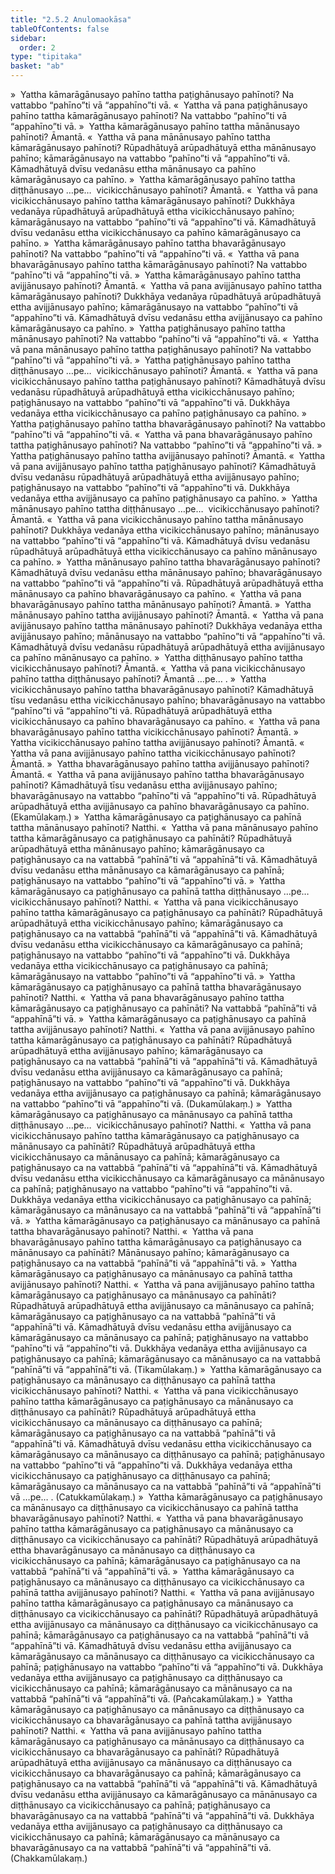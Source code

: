 ```yaml
---
title: "2.5.2 Anulomaokāsa"
tableOfContents: false
sidebar:
  order: 2
type: "tipitaka"
basket: "ab"
---
```



<DynamicBreadcrumb />

<Division number="275">

<Paragraph number="1864">
»  Yattha kāmarāgānusayo pahīno tattha paṭighānusayo pahīnoti?
</Paragraph>

<Paragraph number="1865">
Na vattabbo “pahīno”ti vā “appahīno”ti vā.
</Paragraph>

<Paragraph number="1866">
«  Yattha vā pana paṭighānusayo pahīno tattha kāmarāgānusayo pahīnoti?
</Paragraph>

<Paragraph number="1867">
Na vattabbo “pahīno”ti vā “appahīno”ti vā.
</Paragraph>

<Paragraph number="1868">
»  Yattha kāmarāgānusayo pahīno tattha mānānusayo pahīnoti? Āmantā.
</Paragraph>

<Paragraph number="1869">
«  Yattha vā pana mānānusayo pahīno tattha kāmarāgānusayo pahīnoti?
</Paragraph>

<Paragraph number="1870">
Rūpadhātuyā arūpadhātuyā ettha mānānusayo pahīno; kāmarāgānusayo na vattabbo “pahīno”ti vā “appahīno”ti vā. Kāmadhātuyā dvīsu vedanāsu ettha mānānusayo ca pahīno kāmarāgānusayo ca pahīno.
</Paragraph>

<Paragraph number="1871">
»  Yattha kāmarāgānusayo pahīno tattha diṭṭhānusayo …pe…  vicikicchānusayo pahīnoti? Āmantā.
</Paragraph>

<Paragraph number="1872">
«  Yattha vā pana vicikicchānusayo pahīno tattha kāmarāgānusayo pahīnoti?
</Paragraph>

<Paragraph number="1873">
Dukkhāya vedanāya rūpadhātuyā arūpadhātuyā ettha vicikicchānusayo pahīno; kāmarāgānusayo na vattabbo “pahīno”ti vā “appahīno”ti vā. Kāmadhātuyā dvīsu vedanāsu ettha vicikicchānusayo ca pahīno kāmarāgānusayo ca pahīno.
</Paragraph>

<Paragraph number="1874">
»  Yattha kāmarāgānusayo pahīno tattha bhavarāgānusayo pahīnoti?
</Paragraph>

<Paragraph number="1875">
Na vattabbo “pahīno”ti vā “appahīno”ti vā.
</Paragraph>

<Paragraph number="1876">
«  Yattha vā pana bhavarāgānusayo pahīno tattha kāmarāgānusayo pahīnoti?
</Paragraph>

<Paragraph number="1877">
Na vattabbo “pahīno”ti vā “appahīno”ti vā.
</Paragraph>

<Paragraph number="1878">
»  Yattha kāmarāgānusayo pahīno tattha avijjānusayo pahīnoti? Āmantā.
</Paragraph>

<Paragraph number="1879">
«  Yattha vā pana avijjānusayo pahīno tattha kāmarāgānusayo pahīnoti?
</Paragraph>

<Paragraph number="1880">
Dukkhāya vedanāya rūpadhātuyā arūpadhātuyā ettha avijjānusayo pahīno; kāmarāgānusayo na vattabbo “pahīno”ti vā “appahīno”ti vā. Kāmadhātuyā dvīsu vedanāsu ettha avijjānusayo ca pahīno kāmarāgānusayo ca pahīno.
</Paragraph>

</Division>
<Division number="276">

<Paragraph number="1881">
»  Yattha paṭighānusayo pahīno tattha mānānusayo pahīnoti?
</Paragraph>

<Paragraph number="1882">
Na vattabbo “pahīno”ti vā “appahīno”ti vā.
</Paragraph>

<Paragraph number="1883">
«  Yattha vā pana mānānusayo pahīno tattha paṭighānusayo pahīnoti?
</Paragraph>

<Paragraph number="1884">
Na vattabbo “pahīno”ti vā “appahīno”ti vā.
</Paragraph>

<Paragraph number="1885">
»  Yattha paṭighānusayo pahīno tattha diṭṭhānusayo …pe…  vicikicchānusayo pahīnoti? Āmantā.
</Paragraph>

<Paragraph number="1886">
«  Yattha vā pana vicikicchānusayo pahīno tattha paṭighānusayo pahīnoti?
</Paragraph>

<Paragraph number="1887">
Kāmadhātuyā dvīsu vedanāsu rūpadhātuyā arūpadhātuyā ettha vicikicchānusayo pahīno; paṭighānusayo na vattabbo “pahīno”ti vā “appahīno”ti vā. Dukkhāya vedanāya ettha vicikicchānusayo ca pahīno paṭighānusayo ca pahīno.
</Paragraph>

<Paragraph number="1888">
»  Yattha paṭighānusayo pahīno tattha bhavarāgānusayo pahīnoti?
</Paragraph>

<Paragraph number="1889">
Na vattabbo “pahīno”ti vā “appahīno”ti vā.
</Paragraph>

<Paragraph number="1890">
«  Yattha vā pana bhavarāgānusayo pahīno tattha paṭighānusayo pahīnoti?
</Paragraph>

<Paragraph number="1891">
Na vattabbo “pahīno”ti vā “appahīno”ti vā.
</Paragraph>

<Paragraph number="1892">
»  Yattha paṭighānusayo pahīno tattha avijjānusayo pahīnoti? Āmantā.
</Paragraph>

<Paragraph number="1893">
«  Yattha vā pana avijjānusayo pahīno tattha paṭighānusayo pahīnoti?
</Paragraph>

<Paragraph number="1894">
Kāmadhātuyā dvīsu vedanāsu rūpadhātuyā arūpadhātuyā ettha avijjānusayo pahīno; paṭighānusayo na vattabbo “pahīno”ti vā “appahīno”ti vā. Dukkhāya vedanāya ettha avijjānusayo ca pahīno paṭighānusayo ca pahīno.
</Paragraph>

</Division>
<Division number="277">

<Paragraph number="1895">
»  Yattha mānānusayo pahīno tattha diṭṭhānusayo …pe…  vicikicchānusayo pahīnoti? Āmantā.
</Paragraph>

<Paragraph number="1896">
«  Yattha vā pana vicikicchānusayo pahīno tattha mānānusayo pahīnoti?
</Paragraph>

<Paragraph number="1897">
Dukkhāya vedanāya ettha vicikicchānusayo pahīno; mānānusayo na vattabbo “pahīno”ti vā “appahīno”ti vā. Kāmadhātuyā dvīsu vedanāsu rūpadhātuyā arūpadhātuyā ettha vicikicchānusayo ca pahīno mānānusayo ca pahīno.
</Paragraph>

<Paragraph number="1898">
»  Yattha mānānusayo pahīno tattha bhavarāgānusayo pahīnoti?
</Paragraph>

<Paragraph number="1899">
Kāmadhātuyā dvīsu vedanāsu ettha mānānusayo pahīno; bhavarāgānusayo na vattabbo “pahīno”ti vā “appahīno”ti vā. Rūpadhātuyā arūpadhātuyā ettha mānānusayo ca pahīno bhavarāgānusayo ca pahīno.
</Paragraph>

<Paragraph number="1900">
«  Yattha vā pana bhavarāgānusayo pahīno tattha mānānusayo pahīnoti? Āmantā.
</Paragraph>

<Paragraph number="1901">
»  Yattha mānānusayo pahīno tattha avijjānusayo pahīnoti? Āmantā.
</Paragraph>

<Paragraph number="1902">
«  Yattha vā pana avijjānusayo pahīno tattha mānānusayo pahīnoti?
</Paragraph>

<Paragraph number="1903">
Dukkhāya vedanāya ettha avijjānusayo pahīno; mānānusayo na vattabbo “pahīno”ti vā “appahīno”ti vā. Kāmadhātuyā dvīsu vedanāsu rūpadhātuyā arūpadhātuyā ettha avijjānusayo ca pahīno mānānusayo ca pahīno.
</Paragraph>

</Division>
<Division number="278">

<Paragraph number="1904">
»  Yattha diṭṭhānusayo pahīno tattha vicikicchānusayo pahīnoti? Āmantā.
</Paragraph>

<Paragraph number="1905">
«  Yattha vā pana vicikicchānusayo pahīno tattha diṭṭhānusayo pahīnoti? Āmantā …pe… .
</Paragraph>

</Division>
<Division number="279">

<Paragraph number="1906">
»  Yattha vicikicchānusayo pahīno tattha bhavarāgānusayo pahīnoti?
</Paragraph>

<Paragraph number="1907">
Kāmadhātuyā tīsu vedanāsu ettha vicikicchānusayo pahīno; bhavarāgānusayo na vattabbo “pahīno”ti vā “appahīno”ti vā. Rūpadhātuyā arūpadhātuyā ettha vicikicchānusayo ca pahīno bhavarāgānusayo ca pahīno.
</Paragraph>

<Paragraph number="1908">
«  Yattha vā pana bhavarāgānusayo pahīno tattha vicikicchānusayo pahīnoti? Āmantā.
</Paragraph>

<Paragraph number="1909">
»  Yattha vicikicchānusayo pahīno tattha avijjānusayo pahīnoti? Āmantā.
</Paragraph>

<Paragraph number="1910">
«  Yattha vā pana avijjānusayo pahīno tattha vicikicchānusayo pahīnoti? Āmantā.
</Paragraph>

</Division>
<Division number="280">

<Paragraph number="1911">
»  Yattha bhavarāgānusayo pahīno tattha avijjānusayo pahīnoti? Āmantā.
</Paragraph>

<Paragraph number="1912">
«  Yattha vā pana avijjānusayo pahīno tattha bhavarāgānusayo pahīnoti?
</Paragraph>

<Paragraph number="1913">
Kāmadhātuyā tīsu vedanāsu ettha avijjānusayo pahīno; bhavarāgānusayo na vattabbo “pahīno”ti vā “appahīno”ti vā. Rūpadhātuyā arūpadhātuyā ettha avijjānusayo ca pahīno bhavarāgānusayo ca pahīno. (Ekamūlakaṃ.)
</Paragraph>

</Division>
<Division number="281">

<Paragraph number="1914">
»  Yattha kāmarāgānusayo ca paṭighānusayo ca pahīnā tattha mānānusayo pahīnoti? Natthi.
</Paragraph>

<Paragraph number="1915">
«  Yattha vā pana mānānusayo pahīno tattha kāmarāgānusayo ca paṭighānusayo ca pahīnāti?
</Paragraph>

<Paragraph number="1916">
Rūpadhātuyā arūpadhātuyā ettha mānānusayo pahīno; kāmarāgānusayo ca paṭighānusayo ca na vattabbā “pahīnā”ti vā “appahīnā”ti vā. Kāmadhātuyā dvīsu vedanāsu ettha mānānusayo ca kāmarāgānusayo ca pahīnā; paṭighānusayo na vattabbo “pahīno”ti vā “appahīno”ti vā.
</Paragraph>

<Paragraph number="1917">
»  Yattha kāmarāgānusayo ca paṭighānusayo ca pahīnā tattha diṭṭhānusayo …pe…  vicikicchānusayo pahīnoti? Natthi.
</Paragraph>

<Paragraph number="1918">
«  Yattha vā pana vicikicchānusayo pahīno tattha kāmarāgānusayo ca paṭighānusayo ca pahīnāti?
</Paragraph>

<Paragraph number="1919">
Rūpadhātuyā arūpadhātuyā ettha vicikicchānusayo pahīno; kāmarāgānusayo ca paṭighānusayo ca na vattabbā “pahīnā”ti vā “appahīnā”ti vā. Kāmadhātuyā dvīsu vedanāsu ettha vicikicchānusayo ca kāmarāgānusayo ca pahīnā; paṭighānusayo na vattabbo “pahīno”ti vā “appahīno”ti vā. Dukkhāya vedanāya ettha vicikicchānusayo ca paṭighānusayo ca pahīnā; kāmarāgānusayo na vattabbo “pahīno”ti vā “appahīno”ti vā.
</Paragraph>

<Paragraph number="1920">
»  Yattha kāmarāgānusayo ca paṭighānusayo ca pahīnā tattha bhavarāgānusayo pahīnoti? Natthi.
</Paragraph>

<Paragraph number="1921">
«  Yattha vā pana bhavarāgānusayo pahīno tattha kāmarāgānusayo ca paṭighānusayo ca pahīnāti?
</Paragraph>

<Paragraph number="1922">
Na vattabbā “pahīnā”ti vā “appahīnā”ti vā.
</Paragraph>

<Paragraph number="1923">
»  Yattha kāmarāgānusayo ca paṭighānusayo ca pahīnā tattha avijjānusayo pahīnoti? Natthi.
</Paragraph>

<Paragraph number="1924">
«  Yattha vā pana avijjānusayo pahīno tattha kāmarāgānusayo ca paṭighānusayo ca pahīnāti?
</Paragraph>

<Paragraph number="1925">
Rūpadhātuyā arūpadhātuyā ettha avijjānusayo pahīno; kāmarāgānusayo ca paṭighānusayo ca na vattabbā “pahīnā”ti vā “appahīnā”ti vā. Kāmadhātuyā dvīsu vedanāsu ettha avijjānusayo ca kāmarāgānusayo ca pahīnā; paṭighānusayo na vattabbo “pahīno”ti vā “appahīno”ti vā. Dukkhāya vedanāya ettha avijjānusayo ca paṭighānusayo ca pahīnā; kāmarāgānusayo na vattabbo “pahīno”ti vā “appahīno”ti vā. (Dukamūlakaṃ.)
</Paragraph>

</Division>
<Division number="282">

<Paragraph number="1926">
»  Yattha kāmarāgānusayo ca paṭighānusayo ca mānānusayo ca pahīnā tattha diṭṭhānusayo …pe…  vicikicchānusayo pahīnoti? Natthi.
</Paragraph>

<Paragraph number="1927">
«  Yattha vā pana vicikicchānusayo pahīno tattha kāmarāgānusayo ca paṭighānusayo ca mānānusayo ca pahīnāti?
</Paragraph>

<Paragraph number="1928">
Rūpadhātuyā arūpadhātuyā ettha vicikicchānusayo ca mānānusayo ca pahīnā; kāmarāgānusayo ca paṭighānusayo ca na vattabbā “pahīnā”ti vā “appahīnā”ti vā. Kāmadhātuyā dvīsu vedanāsu ettha vicikicchānusayo ca kāmarāgānusayo ca mānānusayo ca pahīnā; paṭighānusayo na vattabbo “pahīno”ti vā “appahīno”ti vā. Dukkhāya vedanāya ettha vicikicchānusayo ca paṭighānusayo ca pahīnā; kāmarāgānusayo ca mānānusayo ca na vattabbā “pahīnā”ti vā “appahīnā”ti vā.
</Paragraph>

<Paragraph number="1929">
»  Yattha kāmarāgānusayo ca paṭighānusayo ca mānānusayo ca pahīnā tattha bhavarāgānusayo pahīnoti? Natthi.
</Paragraph>

<Paragraph number="1930">
«  Yattha vā pana bhavarāgānusayo pahīno tattha kāmarāgānusayo ca paṭighānusayo ca mānānusayo ca pahīnāti?
</Paragraph>

<Paragraph number="1931">
Mānānusayo pahīno; kāmarāgānusayo ca paṭighānusayo ca na vattabbā “pahīnā”ti vā “appahīnā”ti vā.
</Paragraph>

<Paragraph number="1932">
»  Yattha kāmarāgānusayo ca paṭighānusayo ca mānānusayo ca pahīnā tattha avijjānusayo pahīnoti? Natthi.
</Paragraph>

<Paragraph number="1933">
«  Yattha vā pana avijjānusayo pahīno tattha kāmarāgānusayo ca paṭighānusayo ca mānānusayo ca pahīnāti?
</Paragraph>

<Paragraph number="1934">
Rūpadhātuyā arūpadhātuyā ettha avijjānusayo ca mānānusayo ca pahīnā; kāmarāgānusayo ca paṭighānusayo ca na vattabbā “pahīnā”ti vā “appahīnā”ti vā. Kāmadhātuyā dvīsu vedanāsu ettha avijjānusayo ca kāmarāgānusayo ca mānānusayo ca pahīnā; paṭighānusayo na vattabbo “pahīno”ti vā “appahīno”ti vā. Dukkhāya vedanāya ettha avijjānusayo ca paṭighānusayo ca pahīnā; kāmarāgānusayo ca mānānusayo ca na vattabbā “pahīnā”ti vā “appahīnā”ti vā. (Tikamūlakaṃ.)
</Paragraph>

</Division>
<Division number="283">

<Paragraph number="1935">
»  Yattha kāmarāgānusayo ca paṭighānusayo ca mānānusayo ca diṭṭhānusayo ca pahīnā tattha vicikicchānusayo pahīnoti? Natthi.
</Paragraph>

<Paragraph number="1936">
«  Yattha vā pana vicikicchānusayo pahīno tattha kāmarāgānusayo ca paṭighānusayo ca mānānusayo ca diṭṭhānusayo ca pahīnāti?
</Paragraph>

<Paragraph number="1937">
Rūpadhātuyā arūpadhātuyā ettha vicikicchānusayo ca mānānusayo ca diṭṭhānusayo ca pahīnā; kāmarāgānusayo ca paṭighānusayo ca na vattabbā “pahīnā”ti vā “appahīnā”ti vā. Kāmadhātuyā dvīsu vedanāsu ettha vicikicchānusayo ca kāmarāgānusayo ca mānānusayo ca diṭṭhānusayo ca pahīnā; paṭighānusayo na vattabbo “pahīno”ti vā “appahīno”ti vā. Dukkhāya vedanāya ettha vicikicchānusayo ca paṭighānusayo ca diṭṭhānusayo ca pahīnā; kāmarāgānusayo ca mānānusayo ca na vattabbā “pahīnā”ti vā “appahīnā”ti vā …pe… . (Catukkamūlakaṃ.)
</Paragraph>

</Division>
<Division number="284">

<Paragraph number="1938">
»  Yattha kāmarāgānusayo ca paṭighānusayo ca mānānusayo ca diṭṭhānusayo ca vicikicchānusayo ca pahīnā tattha bhavarāgānusayo pahīnoti? Natthi.
</Paragraph>

<Paragraph number="1939">
«  Yattha vā pana bhavarāgānusayo pahīno tattha kāmarāgānusayo ca paṭighānusayo ca mānānusayo ca diṭṭhānusayo ca vicikicchānusayo ca pahīnāti?
</Paragraph>

<Paragraph number="1940">
Rūpadhātuyā arūpadhātuyā ettha bhavarāgānusayo ca mānānusayo ca diṭṭhānusayo ca vicikicchānusayo ca pahīnā; kāmarāgānusayo ca paṭighānusayo ca na vattabbā “pahīnā”ti vā “appahīnā”ti vā.
</Paragraph>

<Paragraph number="1941">
»  Yattha kāmarāgānusayo ca paṭighānusayo ca mānānusayo ca diṭṭhānusayo ca vicikicchānusayo ca pahīnā tattha avijjānusayo pahīnoti? Natthi.
</Paragraph>

<Paragraph number="1942">
«  Yattha vā pana avijjānusayo pahīno tattha kāmarāgānusayo ca paṭighānusayo ca mānānusayo ca diṭṭhānusayo ca vicikicchānusayo ca pahīnāti?
</Paragraph>

<Paragraph number="1943">
Rūpadhātuyā arūpadhātuyā ettha avijjānusayo ca mānānusayo ca diṭṭhānusayo ca vicikicchānusayo ca pahīnā; kāmarāgānusayo ca paṭighānusayo ca na vattabbā “pahīnā”ti vā “appahīnā”ti vā. Kāmadhātuyā dvīsu vedanāsu ettha avijjānusayo ca kāmarāgānusayo ca mānānusayo ca diṭṭhānusayo ca vicikicchānusayo ca pahīnā; paṭighānusayo na vattabbo “pahīno”ti vā “appahīno”ti vā. Dukkhāya vedanāya ettha avijjānusayo ca paṭighānusayo ca diṭṭhānusayo ca vicikicchānusayo ca pahīnā; kāmarāgānusayo ca mānānusayo ca na vattabbā “pahīnā”ti vā “appahīnā”ti vā. (Pañcakamūlakaṃ.)
</Paragraph>

</Division>
<Division number="285">

<Paragraph number="1944">
»  Yattha kāmarāgānusayo ca paṭighānusayo ca mānānusayo ca diṭṭhānusayo ca vicikicchānusayo ca bhavarāgānusayo ca pahīnā tattha avijjānusayo pahīnoti? Natthi.
</Paragraph>

<Paragraph number="1945">
«  Yattha vā pana avijjānusayo pahīno tattha kāmarāgānusayo ca paṭighānusayo ca mānānusayo ca diṭṭhānusayo ca vicikicchānusayo ca bhavarāgānusayo ca pahīnāti?
</Paragraph>

<Paragraph number="1946">
Rūpadhātuyā arūpadhātuyā ettha avijjānusayo ca mānānusayo ca diṭṭhānusayo ca vicikicchānusayo ca bhavarāgānusayo ca pahīnā; kāmarāgānusayo ca paṭighānusayo ca na vattabbā “pahīnā”ti vā “appahīnā”ti vā. Kāmadhātuyā dvīsu vedanāsu ettha avijjānusayo ca kāmarāgānusayo ca mānānusayo ca diṭṭhānusayo ca vicikicchānusayo ca pahīnā; paṭighānusayo ca bhavarāgānusayo ca na vattabbā “pahīnā”ti vā “appahīnā”ti vā. Dukkhāya vedanāya ettha avijjānusayo ca paṭighānusayo ca diṭṭhānusayo ca vicikicchānusayo ca pahīnā; kāmarāgānusayo ca mānānusayo ca bhavarāgānusayo ca na vattabbā “pahīnā”ti vā “appahīnā”ti vā. (Chakkamūlakaṃ.)
</Paragraph>
</Division>
